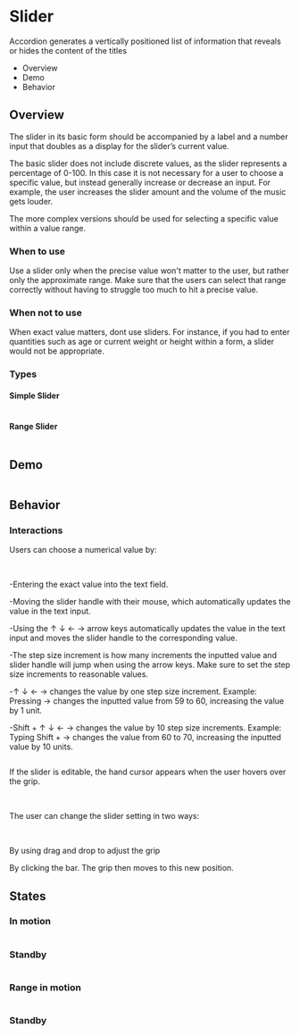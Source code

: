 <div class="main">
  <div class="title-wrapper">
    <h1 class="title">Slider</h1>
  </div>
  <div class="intro">
    <p>
      Accordion generates a vertically positioned list of information that reveals or hides the content of the titles
    </p>
    <ul>
      <li>Overview</li>
      <li>Demo</li>
      <li>Behavior</li>
    </ul>
  </div>
  <div class="overview">
    <h2>Overview</h2>
    <p>
      The slider in its basic form should be accompanied by a label and a number input that doubles as a display for
      the slider’s current value.
    </p>
    <p>
      The basic slider does not include discrete values, as the slider represents a percentage of 0-100. In this case
      it is not necessary for a user to choose a specific value, but instead generally increase or decrease an input.
      For example, the user increases the slider amount and the volume of the music gets louder.
    </p>
    <p>
      The more complex versions should be used for selecting a specific value within a value range.
    </p>
  </div>
  <div class="wtu">
    <h3>When to use</h3>
    <p>
      Use a slider only when the precise value won't matter to the user, but rather only the approximate range. Make
      sure that the users can select that range correctly without having to struggle too much to hit a precise value.
    </p>
  </div>
  <div class="wtnu">
    <h3>When not to use</h3>
    <p>
      When exact value matters, dont use sliders. For instance, if you had to enter quantities such as age or current
      weight or height within a form, a slider would not be appropriate.
    </p>
  </div>
  <div class="types">
    <h3>Types</h3>
    <h4>Simple Slider</h4>
    <img src="../assets/img/docs_slider_1.png" alt=""/>
    <h4>Range Slider</h4>
    <img src="../assets/img/docs_slider_2.png" alt=""/>
  </div>
  <div class="demo">
    <h2>Demo</h2>
    <img src="../assets/img/docs_slider_3.png" alt=""/>
  </div>
  <div class="behavior">
    <h2>Behavior</h2>
    <h3>Interactions</h3>
    <p>
      Users can choose a numerical value by:
    </p>
    <br/>
    <p>-Entering the exact value into the text field.</p>
    <p>-Moving the slider handle with their mouse, which automatically updates the value in the text input.</p>
    <p>-Using the ↑ ↓ ← → arrow keys automatically updates the value in the text input and moves the slider handle to
      the corresponding value.</p>
    <p>-The step size increment is how many increments the inputted value and slider handle will jump when using the
      arrow keys. Make sure to set the step size increments to reasonable values.</p>
    <p>-↑ ↓ ← → changes the value by one step size increment. Example: Pressing → changes the inputted value from 59
      to 60, increasing the value by 1 unit.</p>
    <p>-Shift + ↑ ↓ ← → changes the value by 10 step size increments. Example: Typing Shift + → changes the value from
      60 to 70, increasing the inputted value by 10 units.</p>
    <img src="../assets/img/docs_slider_4.png" alt=""/>
    <p>If the slider is editable, the hand cursor appears when the user hovers over the grip.</p>
    <br/>
    <p>The user can change the slider setting in two ways:</p>
    <br/>
    <p>By using drag and drop to adjust the grip</p>
    <p>By clicking the bar. The grip then moves to this new position.</p>
  </div>
  <div class="states">
    <h2>States</h2>
    <h3>In motion</h3>
    <img src="../assets/img/docs_slider_5.png" alt=""/>
    <h3>Standby</h3>
    <img src="../assets/img/docs_slider_6.png" alt=""/>
    <h3>Range in motion</h3>
    <img src="../assets/img/docs_slider_7.png" alt=""/>
    <h3>Standby</h3>
    <img src="../assets/img/docs_slider_8.png" alt=""/>
  </div>
</div>
